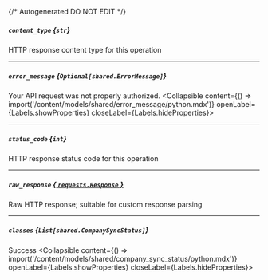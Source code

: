 {/* Autogenerated DO NOT EDIT  */}

##### `content_type` *{`str`}*
HTTP response content type for this operation

---
##### `error_message` *{`Optional[shared.ErrorMessage]`}*
Your API request was not properly authorized.
<Collapsible content={() => import('/content/models/shared/error_message/python.mdx')} openLabel={Labels.showProperties} closeLabel={Labels.hideProperties}>
</Collapsible>

---
##### `status_code` *{`int`}*
HTTP response status code for this operation

---
##### `raw_response` [*{ `requests.Response` }*](https://requests.readthedocs.io/en/latest/api/#requests.Response)
Raw HTTP response; suitable for custom response parsing

---
##### `classes` *{`List[shared.CompanySyncStatus]`}*
Success
<Collapsible content={() => import('/content/models/shared/company_sync_status/python.mdx')} openLabel={Labels.showProperties} closeLabel={Labels.hideProperties}>
</Collapsible>



